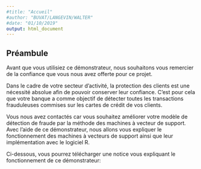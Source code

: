 ```yaml
---
#title: "Accueil"
#author: "BUVAT/LANGEVIN/WALTER"
#date: "01/10/2019"
output: html_document
---
```




## Préambule

Avant que vous utilisiez ce démonstrateur, nous souhaitons vous remercier de la confiance que vous nous avez offerte pour ce projet.  

Dans le cadre de votre secteur d'activité, la protection des clients est une nécessité absolue afin de pouvoir conserver leur confiance. C'est pour cela que votre banque a comme objectif de détecter toutes les transactions frauduleuses commises sur les cartes de crédit de vos clients.  

Vous nous avez contactés car vous souhaitez améliorer votre modèle de détection de fraude par la méthode des machines à vecteur de support. Avec l'aide de ce démonstrateur, nous allons vous expliquer le fonctionnement des machines à vecteurs de support ainsi que leur implémentation avec le logiciel R. 

Ci-dessous, vous pourrez télécharger une notice vous expliquant le fonctionnement de ce démonstrateur:

